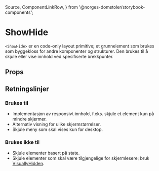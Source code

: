   Source,
  ComponentLinkRow,
} from '@norges-domstoler/storybook-components';

<Meta of={ShowHideStories} />

# ShowHide

<ComponentLinkRow
  docsHref="https://design.domstol.no/987b33f71/p/76f0e1-hide"
  githubHref="https://github.com/domstolene/designsystem/tree/main/packages/components/src/components/layout/ShowHide"
  storybookHref="https://domstolene.github.io/designsystem/?path=/story/dds-components-layout-primitives-showhide--default"
  withBottomSpacing
/>

`<ShowHide>` er en code-only layout primitive; et grunnelement som brukes som byggekloss for andre komponenter og strukturer. Den brukes til å skjule eller vise innhold ved spesifiserte brekkpunter.

## Props

<Canvas of={ShowHideStories.Default} sourceState="shown" />
<Controls of={ShowHideStories.Default} />

## Retningslinjer

### Brukes til

- Implementasjon av responsivt innhold, f.eks. skjule et element kun på mindre skjermer.
- Alternativ visning for ulike skjermstørrelser.
- Skjule meny som skal vises kun for desktop.

### Brukes ikke til

- Skjule elementer basert på state.
- Skjule elementer som skal være tilgjengelige for skjermlesere; bruk [VisuallyHidden](https://design.domstol.no/987b33f71/p/53c59b-visuallyhidden).
